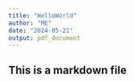 ```yaml
---
title: "HelloWorld"
author: "ME"
date: "2024-05-21"
output: pdf_document
---
```


## This is a markdown file


